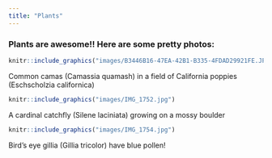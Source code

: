 ```yaml
---
title: "Plants"
---
```

### Plants are awesome!! Here are some pretty photos:


```r
knitr::include_graphics("images/B3446B16-47EA-42B1-B335-4FDAD29921FE.JPG")
```
Common camas (Camassia quamash) in a field of California poppies (Eschscholzia californica)


```r
knitr::include_graphics("images/IMG_1752.jpg")
```
A cardinal catchfly (Silene laciniata) growing on a mossy boulder


```r
knitr::include_graphics("images/IMG_1754.jpg")
```
Bird's eye gillia (Gillia tricolor) have blue pollen!